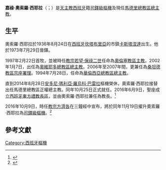 {{Infobox Christian leader
| type             = Cardinal
| honorific-prefix =
| name             = 嘉祿·奧索羅·西耶拉<br />Carlos Osoro Sierra
| honorific-suffix = 
| title            = [[天主教馬德里總教區|天主教馬德里總教區總主教]]<br />[[天主教西班牙東方禮教長區|天主教西班牙東方禮教長區教長]]
| image           = El arzobispo de Madrid, Carlos Osoro, en la misa homenaje a las víctimas del 11M (2).jpg
| imagesize       = 
| alt             = 
| caption         = 
| archdiocese     = 馬德里
| see             = 
| appointed       = 2014年8月28日
| enthroned       = 2014年10月25日
| term_end        = 
| predecessor     = [[安多尼·瑪利亞·羅烏科·巴雷拉|安多尼·瑪利亞·羅烏科·巴雷拉]]樞機
| successor       = （現任）
| ordination      = 1973年7月29日
| ordinated_by    = 
| consecration    = 1997年2月22日
| consecrated_by  =
| cardinal        = 2016年11月9日
| created_cardinal_by = [[教宗方濟各|教宗方濟各]]
| rank            = [[樞機|司鐸級樞機]]
| birth_name      = Carlos Osoro Sierra
| birth_date      = {{birth date and age|1945|05|16|df=yes}}
| birth_place     = [[佛朗哥時期|西班牙]][[坎塔布里亞|坎塔布里亞]][[卡斯塔涅達|卡斯塔涅達]]
| nationality     = [[西班牙人|西班牙]]
| religion        = [[天主教|天主教]]
| previous_post   = {{unbulleted list|[[天主教奧倫塞教區|奧倫塞教區主教]]（1997年－2002年）|[[天主教奧維耶多總教區|奧維耶多總教區總主教]]（2002年－2009年）|[[天主教桑坦德教區|桑坦德教區宗座署理]]（2006年－2007年）|[[天主教華倫西亞總教區|華倫西亞總教區總主教]]（2009年－2014年）}}
| residence       
| parents         = 
| alma_mater      = 
| coat_of_arms    = Coat of arms of Carlos Osoro Sierra.svg
| signature       = Firma de Carlos Osoro.svg
}}
'''嘉祿·奧索羅·西耶拉'''（{{lang-es|Carlos Osoro Sierra}}；{{bd|1945年|5月16日|catIdx=Carlos Osoro Sierra}}）是[[天主教|天主教]][[西班牙人|西班牙]]籍[[樞機|司鐸級樞機]]及現任[[天主教馬德里總教區|馬德里總教區總主教]]。

==生平==
奧索羅·西耶拉於1936年8月24日在[[佛朗哥時期|西班牙]][[坎塔布里亞|坎塔布里亞]]的市鎮[[卡斯塔涅達|卡斯塔涅達]]出生。他於1973年7月29日晉鐸。

1997年2月22日首牧，並被時任[[教宗|教宗]][[若望·保祿二世|若望·保祿二世]]任命為[[天主教奧倫塞教區|奧倫塞教區主教]]。2002年1月7日，出任為[[天主教奧維耶多總教區|奧維耶多總教區總主教]]。2006年至2007年間，更兼任為[[天主教桑坦德教區|桑坦德教區宗座署理]]。1994年7月28日，任命為[[天主教華倫西亞總教區|華倫西亞總教區總主教]]。

直到2014年8月28日[[安多尼·瑪利亞·羅烏科·巴雷拉|安多尼·瑪利亞·羅烏科·巴雷拉]]樞機榮休，奧索羅·西耶拉接替出任馬德里總教區正權總主教。同年10月25日正式就任。2016年6月9日，聖座成立[[天主教西班牙東方禮教長區|西班牙東方禮教長區]]，並由奧索羅·西耶拉兼任為教長。<ref>{{cite press release |title=Other Pontifical Acts, 09.06.2016 |url=https://press.vatican.va/content/salastampa/en/bollettino/pubblico/2016/06/09/160609e0.html |publisher=Holy See Press Office |accessdate=2019-07-16 |archiveurl=https://web.archive.org/web/20190716100738/https://press.vatican.va/content/salastampa/en/bollettino/pubblico/2016/06/09/160609e0.html |archivedate=2019-07-16 |language=en |date=2016-06-09 |dead-url=no }}</ref>

2016年10月9日，時任[[教宗方濟各|教宗方濟各]]在三鐘經中宣布，將於同年11月19日擢升奧索羅·西耶拉為[[樞機|司鐸級樞機]]。<ref>{{cite web | url=http://saltandlighttv.org/chinese/consistory-for-new-cardinals-2016/ | title=教宗將於慈悲禧年閉幕前夕擢升17名樞機 | publisher=鹽與光 | date=2016-10-09 | accessdate=2016-10-03 | language=中文 | archive-date=2016-10-10 | archive-url=https://web.archive.org/web/20161010222014/http://saltandlighttv.org/chinese/consistory-for-new-cardinals-2016/ | dead-url=no }}</ref>

==參考文獻==
{{reflist}}

{{樞機團}}
{{Authority control}}
[[Category:西班牙樞機|Category:西班牙樞機]]